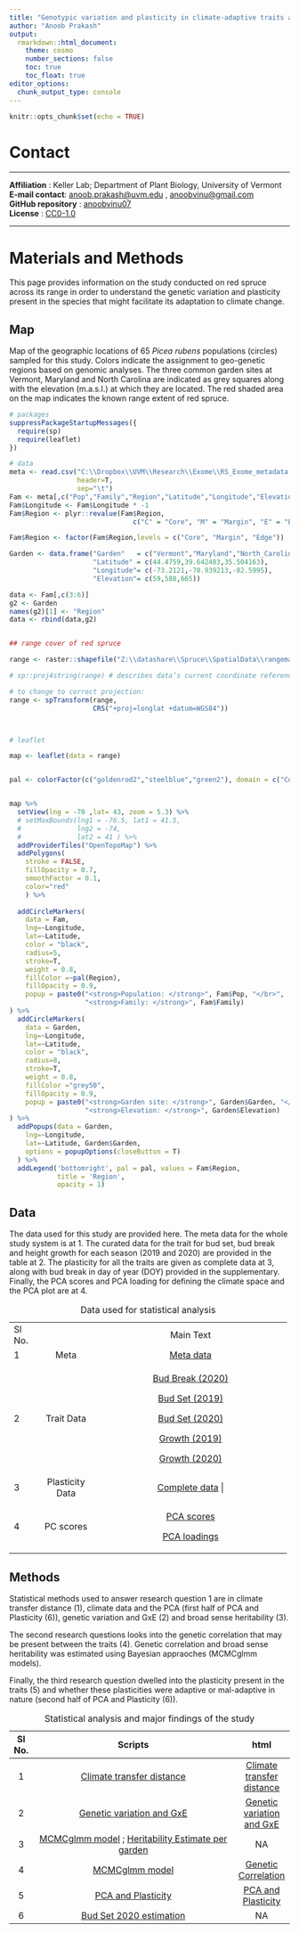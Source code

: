 ```yaml
---
title: "Genotypic variation and plasticity in climate-adaptive traits after range expansion and fragmentation of red spruce (*Picea rubens* Sarg.)"
author: "Anoob Prakash"
output:
  rmarkdown::html_document:
    theme: cosmo  
    number_sections: false
    toc: true
    toc_float: true
editor_options: 
  chunk_output_type: console
---
```


```r
knitr::opts_chunk$set(echo = TRUE)
```

# Contact

------------------------------------------------------------------------

**Affiliation** : Keller Lab; Department of Plant Biology, University of Vermont\
**E-mail contact**: [anoob.prakash\@uvm.edu](mailto:anoob.prakash@uvm.edu){.email} , [anoobvinu\@gmail.com](mailto:anoob.vinu@gmail.com){.email}\
**GitHub repository** : [anoobvinu07](https://github.com/anoobvinu07/NSF_RedSpruce_CG){.uri}\
**License** : [CC0-1.0](https://github.com/anoobvinu07/NSF_RedSpruce_CG/blob/main/LICENSE)

------------------------------------------------------------------------

# Materials and Methods {.tabset .tabset-fade .tabset-pills}

This page provides information on the study conducted on red spruce across its range in order to understand the genetic variation and plasticity present in the species that might facilitate its adaptation to climate change.

## Map

Map of the geographic locations of 65 <i>Picea rubens</i> populations (circles) sampled for this study. Colors indicate the assignment to geo-genetic regions based on genomic analyses. The three common garden sites at Vermont, Maryland and North Carolina are indicated as grey squares along with the elevation (m.a.s.l.) at which they are located. The red shaded area on the map indicates the known range extent of red spruce.

```r
# packages  
suppressPackageStartupMessages({
  require(sp)
  require(leaflet)
})

# data
meta <- read.csv("C:\\Dropbox\\UVM\\Research\\Exome\\RS_Exome_metadata.txt",
                 header=T,
                 sep="\t")
Fam <- meta[,c("Pop","Family","Region","Latitude","Longitude","Elevation")]
Fam$Longitude <- Fam$Longitude * -1
Fam$Region <- plyr::revalue(Fam$Region,
                               c("C" = "Core", "M" = "Margin", "E" = "Edge"))

Fam$Region <- factor(Fam$Region,levels = c("Core", "Margin", "Edge"))

Garden <- data.frame("Garden"   = c("Vermont","Maryland","North_Carolina"),
                     "Latitude" = c(44.4759,39.642483,35.504163),
                     "Longitude"= c(-73.2121,-78.939213,-82.5995),
                     "Elevation"= c(59,588,665))

data <- Fam[,c(3:6)]
g2 <- Garden
names(g2)[1] <- "Region"
data <- rbind(data,g2)


## range cover of red spruce

range <- raster::shapefile("Z:\\datashare\\Spruce\\SpatialData\\rangemaps\\spruce\\picerube\\picerube.shp")

# sp::proj4string(range) # describes data’s current coordinate reference system

# to change to correct projection:
range <- spTransform(range,
                     CRS("+proj=longlat +datum=WGS84"))



# leaflet  

map <- leaflet(data = range)


pal <- colorFactor(c("goldenrod2","steelblue","green2"), domain = c("Core", "Margin","Edge"))


map %>%
  setView(lng = -70 ,lat= 43, zoom = 5.3) %>%
  # setMaxBounds(lng1 = -76.5, lat1 = 41.5, 
  #              lng2 = -74,
  #              lat2 = 41 ) %>% 
  addProviderTiles("OpenTopoMap") %>% 
  addPolygons(
    stroke = FALSE,
    fillOpacity = 0.7,
    smoothFactor = 0.1,
    color="red"
    ) %>% 
  
  addCircleMarkers(
    data = Fam, 
    lng=~Longitude,
    lat=~Latitude,
    color = "black",
    radius=5,
    stroke=T,
    weight = 0.8,
    fillColor =~pal(Region),
    fillOpacity = 0.9,
    popup = paste0("<strong>Population: </strong>", Fam$Pop, "</br>",
                   "<strong>Family: </strong>", Fam$Family)
) %>% 
  addCircleMarkers(
    data = Garden, 
    lng=~Longitude,
    lat=~Latitude,
    color = "black",
    radius=8,
    stroke=T,
    weight = 0.8,
    fillColor ="grey50",
    fillOpacity = 0.9,
    popup = paste0("<strong>Garden site: </strong>", Garden$Garden, "</br>",
                   "<strong>Elevation: </strong>", Garden$Elevation)
) %>% 
  addPopups(data = Garden, 
    lng=~Longitude,
    lat=~Latitude, Garden$Garden,
    options = popupOptions(closeButton = T)
  ) %>% 
  addLegend('bottomright', pal = pal, values = Fam$Region,
            title = 'Region',
            opacity = 1)

```

## Data

The data used for this study are provided here. The meta data for the whole study system is at 1. The curated data for the trait for bud set, bud break and height growth for each season (2019 and 2020) are provided in the table at 2. The plasticity for all the traits are given as complete data at 3, along with bud break in day of year (DOY) provided in the supplementary. Finally, the PCA scores and PCA loading for defining the climate space and the PCA plot are at 4.

+--------+:---------------:+:---------------------------------------------------------:+
| Sl No. |                 | Main Text                                                 |
+--------+-----------------+-----------------------------------------------------------+
| 1      | Meta            | [Meta data](./data/meta/RS_Exome_metadata.txt)            |
+--------+-----------------+-----------------------------------------------------------+
| 2      | Trait Data      | [Bud Break (2020)](./data/trait_data/BudBreak_2020.csv)   |
|        |                 |                                                           |
|        |                 | [Bud Set (2019)](./data/trait_data/BudSet_2019.csv)       |
|        |                 |                                                           |
|        |                 | [Bud Set (2020)](./data/trait_data/BudSet_2020.csv)       |
|        |                 |                                                           |
|        |                 | [Growth (2019)](./data/trait_data/Growth_2019.csv)        |
|        |                 |                                                           |
|        |                 | [Growth (2020)](./data/trait_data/Growth_2020.csv)        |
+--------+-----------------+-----------------------------------------------------------+
| 3      | Plasticity Data | [Complete data](./data/plasticity_data/Plasticity.csv) |
+--------+-----------------+-----------------------------------------------------------+
| 4      | PC scores       | [PCA scores](./data/PCA/PCA_score.csv)                    |
|        |                 |                                                           |
|        |                 | [PCA loadings](./data/PCA/PCA_loadings.csv)               |
+--------+-----------------+-----------------------------------------------------------+

: Data used for statistical analysis

## Methods

Statistical methods used to answer research question 1 are in climate transfer distance (1), climate data and the PCA (first half of PCA and Plasticity (6)), genetic variation and GxE (2) and broad sense heritability (3).

The second research questions looks into the genetic correlation that may be present between the traits (4). Genetic correlation and broad sense heritability was estimated using Bayesian appraoches (MCMCglmm models).

Finally, the third research question dwelled into the plasticity present in the traits (5) and whether these plasticities were adaptive or mal-adaptive in nature (second half of PCA and Plasticity (6)).

+--------+---------------------------------------------------------------------------------------------------------------------------------------------------------------------------------------------------------------------------------+-----------------------------------------------------------+
| Sl No. | Scripts                                                                                                                                                                                                                         | html                                                      |
+:======:+:===============================================================================================================================================================================================================================:+:=========================================================:+
| 1      | [Climate transfer distance](https://github.com/anoobvinu07/NSF_RedSpruce_CG/blob/main/5_traitPlasticity_TD.Rmd)                                                                                                                 | [Climate transfer distance](./5_traitPlasticity.html)     |
+--------+---------------------------------------------------------------------------------------------------------------------------------------------------------------------------------------------------------------------------------+-----------------------------------------------------------+
| 2      | [Genetic variation and GxE](https://github.com/anoobvinu07/NSF_RedSpruce_CG/blob/main/0_reaction_norms.Rmd)                                                                                                                     | [Genetic variation and GxE](./0_reaction_norms.html)      |
+--------+---------------------------------------------------------------------------------------------------------------------------------------------------------------------------------------------------------------------------------+-----------------------------------------------------------+
| 3      | [MCMCglmm model](https://github.com/anoobvinu07/NSF_RedSpruce_CG/blob/main/1_heritability.R) ; [Heritability Estimate per garden](https://github.com/anoobvinu07/NSF_RedSpruce_CG/blob/main/2_heritability_values_per_garden.R) | NA                                                        |
+--------+---------------------------------------------------------------------------------------------------------------------------------------------------------------------------------------------------------------------------------+-----------------------------------------------------------+
| 4      | [MCMCglmm model](https://github.com/anoobvinu07/NSF_RedSpruce_CG/blob/main/3_genetic_correlation_MCMCmodel_final.R)                                                                                                             | [Genetic Correlation](./4_genetic_correlation_plots.html) |
+--------+---------------------------------------------------------------------------------------------------------------------------------------------------------------------------------------------------------------------------------+-----------------------------------------------------------+
| 5      | [PCA and Plasticity](https://github.com/anoobvinu07/NSF_RedSpruce_CG/blob/main/10_PCA_and_Plasticity.Rmd)                                                                                                                       | [PCA and Plasticity](./10_PCA_and_Plasticity.html)        |
+--------+---------------------------------------------------------------------------------------------------------------------------------------------------------------------------------------------------------------------------------+-----------------------------------------------------------+
| 6      | [Bud Set 2020 estimation]()                                                                                                                                                                                                     | NA                                                        |
+--------+---------------------------------------------------------------------------------------------------------------------------------------------------------------------------------------------------------------------------------+-----------------------------------------------------------+

: Statistical analysis and major findings of the study

